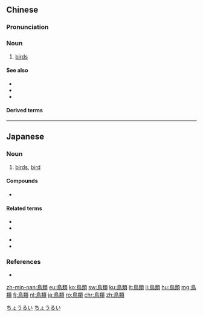 {{also|鸟类}}
==Chinese==
{{zh-forms|s=鸟类}}

===Pronunciation===
{{zh-pron
|m=niǎolèi
|c=niu5 leoi6
|h=pfs=tiâu-lui
|mn=chiáu-lūi
|cat=n
}}

===Noun===
{{zh-noun}}

# [[birds]] {{gloss|as a general category}}

====See also====
* {{zh-l|哺乳類}}
* {{zh-l|爬蟲類}}
* {{zh-l|魚類}}

====Derived terms====
{{zh-der|鳥類學}}

{{zh-cat|Birds}}

----

==Japanese==
{{ja-kanjitab|ちょう|るい|yomi=on}}

===Noun===
{{ja-noun|ちょうるい}}

# [[birds]], [[bird]]

====Compounds====
* {{ja-r|鳥類学|ちょうるいがく|ornithology}}

====Related terms====
{{top2}}
* {{ja-r|魚類|ぎょるい|fish}}
* {{ja-r|爬虫類|はちゅうるい|reptile}}
{{mid2}}
* {{ja-r|哺乳類|ほにゅうるい|mammal}}
* {{ja-r|両生類|りょうせいるい|amphibian}}
{{bottom}}

===References===
* {{R:Shogakukan}}

[[Category:ja:Animals|ちょうるい]]
[[Category:ja:Birds|ちょうるい]]

[[zh-min-nan:鳥類]]
[[eu:鳥類]]
[[ko:鳥類]]
[[sw:鳥類]]
[[ku:鳥類]]
[[lt:鳥類]]
[[li:鳥類]]
[[hu:鳥類]]
[[mg:鳥類]]
[[fj:鳥類]]
[[nl:鳥類]]
[[ja:鳥類]]
[[ro:鳥類]]
[[chr:鳥類]]
[[zh:鳥類]]
